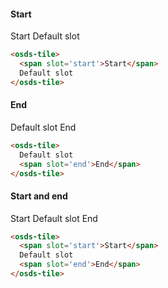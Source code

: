 #### Start
<osds-tile>
  <span slot='start'>Start</span>
  Default slot
</osds-tile>

```html
<osds-tile>
  <span slot='start'>Start</span>
  Default slot
</osds-tile>
```

#### End
<osds-tile>
  Default slot
  <span slot='end'>End</span>
</osds-tile>

```html
<osds-tile>
  Default slot
  <span slot='end'>End</span>
</osds-tile>
```

#### Start and end
<osds-tile>
  <span slot='start'>Start</span>
  Default slot
  <span slot='end'>End</span>
</osds-tile>

```html
<osds-tile>
  <span slot='start'>Start</span>
  Default slot
  <span slot='end'>End</span>
</osds-tile>
```
